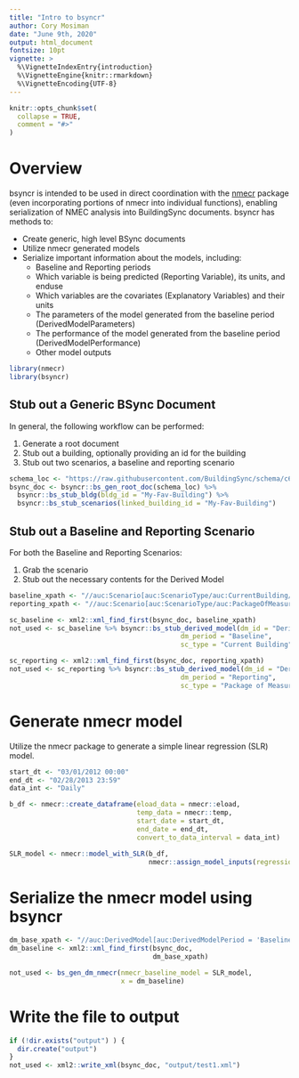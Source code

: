 ```yaml
---
title: "Intro to bsyncr"
author: Cory Mosiman
date: "June 9th, 2020"
output: html_document
fontsize: 10pt
vignette: >
  %\VignetteIndexEntry{introduction}
  %\VignetteEngine{knitr::rmarkdown}
  %\VignetteEncoding{UTF-8}
---
```


```r
knitr::opts_chunk$set(
  collapse = TRUE,
  comment = "#>"
)
```

# Overview

bsyncr is intended to be used in direct coordination with the [nmecr](https://github.com/kW-Labs/nmecr) package (even incorporating portions of nmecr into individual functions), enabling serialization of NMEC analysis into BuildingSync documents.  bsyncr has methods to:

- Create generic, high level BSync documents
- Utilize nmecr generated models
- Serialize important information about the models, including:
  - Baseline and Reporting periods
  - Which variable is being predicted (Reporting Variable), its units, and enduse
  - Which variables are the covariates (Explanatory Variables) and their units
  - The parameters of the model generated from the baseline period (DerivedModelParameters)
  - The performance of the model generated from the baseline period (DerivedModelPerformance)
  - Other model outputs


```r
library(nmecr)
library(bsyncr)
```

## Stub out a Generic BSync Document

In general, the following workflow can be performed:

1. Generate a root document
2. Stub out a building, optionally providing an id for the building
3. Stub out two scenarios, a baseline and reporting scenario

```r
schema_loc <- "https://raw.githubusercontent.com/BuildingSync/schema/c620c7e58688698901edcb8560cd3e1b4b34d971/BuildingSync.xsd"
bsync_doc <- bsyncr::bs_gen_root_doc(schema_loc) %>%
  bsyncr::bs_stub_bldg(bldg_id = "My-Fav-Building") %>%
  bsyncr::bs_stub_scenarios(linked_building_id = "My-Fav-Building")
```

## Stub out a Baseline and Reporting Scenario

For both the Baseline and Reporting Scenarios:

1. Grab the scenario
2. Stub out the necessary contents for the Derived Model

```r
baseline_xpath <- "//auc:Scenario[auc:ScenarioType/auc:CurrentBuilding/auc:CalculationMethod/auc:Measured]"
reporting_xpath <- "//auc:Scenario[auc:ScenarioType/auc:PackageOfMeasures/auc:CalculationMethod/auc:Measured]"

sc_baseline <- xml2::xml_find_first(bsync_doc, baseline_xpath)
not_used <- sc_baseline %>% bsyncr::bs_stub_derived_model(dm_id = "DerivedModel-Baseline",
                                           dm_period = "Baseline",
                                           sc_type = "Current Building")

sc_reporting <- xml2::xml_find_first(bsync_doc, reporting_xpath)
not_used <- sc_reporting %>% bsyncr::bs_stub_derived_model(dm_id = "DerivedModel-Reporting",
                                           dm_period = "Reporting",
                                           sc_type = "Package of Measures")
```

# Generate nmecr model

Utilize the nmecr package to generate a simple linear regression (SLR) model.

```r
start_dt <- "03/01/2012 00:00"
end_dt <- "02/28/2013 23:59"
data_int <- "Daily"

b_df <- nmecr::create_dataframe(eload_data = nmecr::eload,
                                temp_data = nmecr::temp,
                                start_date = start_dt,
                                end_date = end_dt,
                                convert_to_data_interval = data_int)

SLR_model <- nmecr::model_with_SLR(b_df,
                                   nmecr::assign_model_inputs(regression_type = "SLR"))
```

# Serialize the nmecr model using bsyncr

```r
dm_base_xpath <- "//auc:DerivedModel[auc:DerivedModelPeriod = 'Baseline']/auc:DerivedModelInputs"
dm_baseline <- xml2::xml_find_first(bsync_doc,
                                    dm_base_xpath)

not_used <- bs_gen_dm_nmecr(nmecr_baseline_model = SLR_model,
                            x = dm_baseline)
```

# Write the file to output
```r
if (!dir.exists("output") ) {
  dir.create("output")
}
not_used <- xml2::write_xml(bsync_doc, "output/test1.xml")
```
